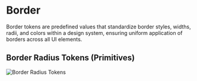 
<Meta name="Border Radius" title="Tokens/Border Radius" />

# Border

Border tokens are predefined values that standardize border styles, widths, radii, and colors within a design system, ensuring uniform application of borders across all UI elements.

## Border Radius Tokens (Primitives)

![Border Radius Tokens](/images/bg-15.png)
